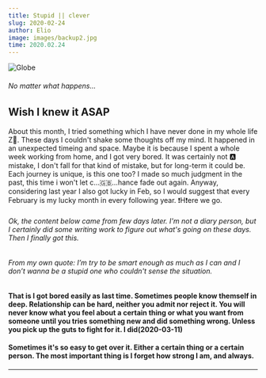 ```yaml
---
title: Stupid || clever
slug: 2020-02-24
author: Elio
image: images/backup2.jpg
time: 2020.02.24
---
```


![Globe](images/backup2.jpg)

###### No matter what happens...

## Wish I knew it ASAP

About this month, I tried something which I have never done in my whole life Z🥊. These days I couldn't shake some thoughts off my mind.
It happened in an unexpected timeing and space. Maybe it is because I spent a whole week working from home, and I got very bored.
It was certainly not 🅰️ mistake, I don't fall for that kind of mistake, but for long-term it could be. Each journey is unique, is this one too?
I made so much judgment in the past, this time i won't let c...🇬🇧...hance fade out again.
Anyway, considering last year I also got lucky in Feb, so I would suggest that every February is my lucky month in every following year.
❗️H❗️ere we go.

###### Ok, the content below came from few days later. I'm not a diary person, but I certainly did some writing work to figure out what's going on these days. Then I finally got this.

###### From my own quote: I’m try to be smart enough as much as I can and I don’t wanna be a stupid one who couldn't sense the situation.

#### That is I got bored easily as last time. Sometimes people know themself in deep. Relationship can be hard, neither you admit nor reject it. You will never know what you feel about a certain thing or what you want from someone until you tries something new and did something wrong. Unless you pick up the guts to fight for it. I did(2020-03-11)
#### Sometimes it's so easy to get over it. Either a certain thing or a certain person. The most important thing is I forget how strong I am, and always.

---
